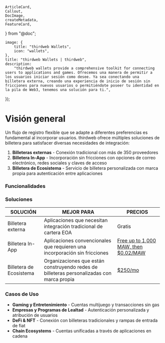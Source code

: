 	ArticleCard,
	Callout,
	DocImage,
	createMetadata,
	FeatureCard,
} from "@doc";

	image: {
		title: "thirdweb Wallets",
		icon: "wallets",
	},
	title: "thirdweb Wallets | thirdweb",
	description:
		"thirdweb wallets provide a comprehensive toolkit for connecting users to applications and games. Ofrecemos una manera de permitir a los usuarios iniciar sesión como desee. Ya sea conectando una billetera externa, creando una experiencia de inicio de sesión sin fricciones para nuevos usuarios o permitiéndote poseer tu identidad en la pila de Web3, tenemos una solución para ti.",
});

# Visión general

Un flujo de registro flexible que se adapte a diferentes preferencias es fundamental al incorporar usuarios. thirdweb ofrece múltiples soluciones de billetera para satisfacer diversas necesidades de integración:

1. **Billeteras externas** - Conexión tradicional con más de 350 proveedores
2. **Billetera In-App** - Incorporación sin fricciones con opciones de correo electrónico, redes sociales y claves de acceso
3. **Billetera de Ecosistema** - Servicio de billetera personalizada con marca propia para autenticación entre aplicaciones

<DocImage src={EcosystemWalletOverview} />

### Funcionalidades

<div
	className="my-4 grid gap-2 md:grid-cols-2 lg:grid-cols-2 "
>
<FeatureCard
	title="Soporte de Billeteras"
	description="Más de 350 proveedores de billeteras compatibles"
	iconUrl="/icons/feature-cards/wallet.svg"
/>
<FeatureCard
	title="Rampa de Entrada Fiat"
	description="Habilita opciones de compra directamente en el modal"
	iconUrl="/icons/feature-cards/fiat-ramp.svg"
/>
<FeatureCard
	title="Incorporación sin Fricciones"
	description="Opciones de correo electrónico, teléfono, redes sociales y claves de acceso"
	iconUrl="/icons/feature-cards/fingerprint.svg"
/>
<FeatureCard
	title="Personalizable"
	description="Alinea la marca de tu aplicación"
	iconUrl="/icons/feature-cards/customize.svg"
/>
<FeatureCard
	title="Sin Gas"
	description="Habilita transacciones gratuitas con cuentas inteligentes"
	iconUrl="/icons/feature-cards/gasless.svg"
/>
<FeatureCard
	title="Localización"
	description="Soporte para múltiples idiomas"
	iconUrl="/icons/feature-cards/localization.svg"
/>
<FeatureCard
	title="Soporte Cross-Chain"
	description="Permite a los usuarios finales ver activos, saldos y actividades para aplicaciones y juegos a través de cualquier cadena compatible con EVM"
	iconUrl="/icons/feature-cards/compatibility.svg"
/>
<FeatureCard
	title="Atribución de Usuarios y Análisis"
	description="Desbloquea análisis para desarrolladores y la actividad de usuarios finales en tu ecosistema"
	iconUrl="/icons/feature-cards/compatibility.svg"
/>


</div>

### Soluciones

| SOLUCIÓN                | MEJOR PARA                                                                                | PRECIOS                                                              |
| ----------------------- | ----------------------------------------------------------------------------------------- | -------------------------------------------------------------------- |
| Billetera externa       | Aplicaciones que necesitan integración tradicional de cartera EOA                         | Gratis                                                               |
| Billetera In-App        | Aplicaciones convencionales que requieren una incorporación sin fricciones                | [Free up to 1,000 MAW, then $0.02/MAW](https://thirdweb.com/pricing) |
| Billetera de Ecosistema | Organizaciones que están construyendo redes de billeteras personalizadas con marca propia | [$250/mo](https://thirdweb.com/pricing)                              |

### Casos de Uso

- **Gaming y Entretenimiento** - Cuentas multijuego y transacciones sin gas
- **Empresas y Programas de Lealtad** - Autenticación personalizada y atribución de usuarios
- **DeFi & NFT** - Conexión con billeteras tradicionales y rampas de entrada de fiat
- **Chain Ecosystems** - Cuentas unificadas a través de aplicaciones en cadena

<ArticleIconCard
	icon={WalletsConnectIcon}
	title="Primeros pasos"
	description="Consulta nuestra guía de inicio para comenzar rápidamente con las billeteras de thirdweb en las distintas plataformas compatibles."
	href="/wallet/get-started"
/>

<DocImage src={customModal} />

